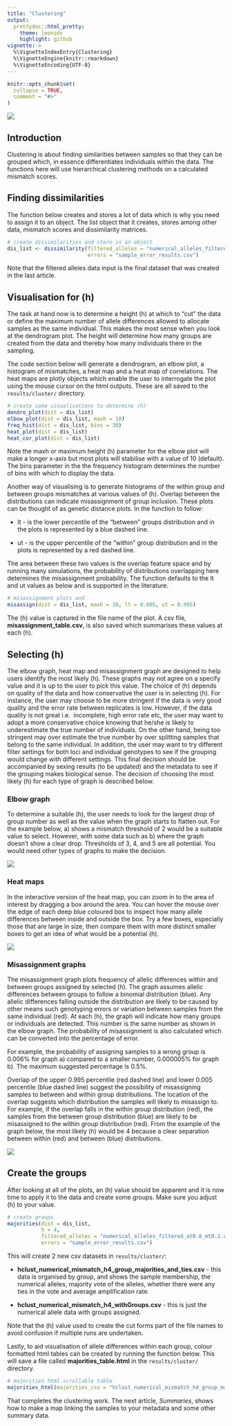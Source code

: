 ```yaml
---
title: "Clustering"
output: 
  prettydoc::html_pretty:
    theme: leonids
    highlight: github
vignette: >
  %\VignetteIndexEntry{Clustering}
  %\VignetteEngine{knitr::rmarkdown}
  %\VignetteEncoding{UTF-8}
---
```


```r
knitr::opts_chunk$set(
  collapse = TRUE,
  comment = "#>"
)
```
![](plots/scatmatch_logo.png)

## Introduction
Clustering is about finding similarities between samples so that they can be 
grouped which, in essence differentiates individuals within the data. The functions 
here will use hierarchical clustering methods on a calculated mismatch scores.

## Finding dissimilarities
The function below creates and stores a lot of data which is why you need to 
assign it to an object. The list object that it creates, stores among other data, 
mismatch scores and dissimilarity matrices. 
```r
# create dissimilarities and store in an object
dis_list <- dissimilarity(filtered_alleles = "numerical_alleles_filtered_at0.8_mt0.2.csv",
                          errors = "sample_error_results.csv")
```
Note that the filtered alleles data input is the final dataset that was created 
in the last article.

## Visualisation for (h)
The task at hand now is to determine a height (h) at which to "cut" the data or 
define the maximum number of allele differences allowed to allocate samples as 
the same individual. This makes the most sense when you look at the dendrogram 
plot. The height will determine how many groups are created from the data and 
thereby how many individuals there in the sampling. 

The code section below will generate a dendrogram, an elbow plot, a histogram of 
mismatches, a heat map and a heat map of correlations. The heat maps are plotly 
objects which enable the user to interrogate the plot using the mouse cursor on 
the html outputs. These are all saved to the `results/cluster/` directory.
```r
# create some visualisations to determine (h)
dendro_plot(dist = dis_list)
elbow_plot(dist = dis_list, maxh = 10)
freq_hist(dist = dis_list, bins = 30)
heat_plot(dist = dis_list)
heat_cor_plot(dist = dis_list)
```

Note the maxh or maximum height (h) parameter for the elbow plot will make a 
longer x-axis but most plots will stabilise with a value of 10 (default). The 
bins parameter in the the frequency histogram determines the number 
of bins with which to display the data.

Another way of visualising is to generate histograms of the within group and 
between groups mismatches at various values of (h). Overlap between the 
distributions can indicate misassignment of group inclusion. These plots can be 
thought of as genetic distance plots. In the function to follow: 

* lt - is the lower percentile of the "between" groups distribution and in the 
plots is represented by a blue dashed line.

* ut - is the upper percentile of the "within" group distribution and in the plots 
is represented by a red dashed line.

The area between these two values is the overlap feature space and by running 
many simulations, the probability of distributions overlapping here determines 
the misassignment probability. The function defaults to the lt and ut values as 
below and is supported in the literature. 
```r
# misassignment plots and 
misassign(dist = dis_list, maxh = 10, lt = 0.005, ut = 0.995)
```

The (h) value is captured in the file name of the plot. A csv 
file, **misassignment_table.csv**,  is also saved which summarises these values 
at each (h).

## Selecting (h)
The elbow graph, heat map and misassignment graph are designed to help users identify
the most likely (h). These graphs may not agree on a specify value and it is up 
to the user to pick this value. The choice of (h) depends on quality of the data 
and how conservative the user is in selecting (h). For instance, the user may 
choose to be more stringent if the data is very good quality and the error rate 
between replicates is low. However, if the data quality is not great i.e. 
incomplete, high error rate etc, the user may want to adopt a more conservative 
choice knowing that he/she is likely to underestimate the true number of 
individuals. On the other hand, being too stringent may over estimate the true 
number by over splitting samples that belong to the same individual. In addition, 
the user may want to try different filter settings for both loci and individual 
genotypes to see if the grouping would change with different settings. This final 
decision should be accompanied by sexing results (to be updated) and the 
metadata to see if the grouping makes biological sense. The decision of choosing 
the most likely (h) for each type of graph is described below.

### Elbow graph
To determine a suitable (h), the user needs to look for the largest drop of group 
number as well as the value when the graph starts to flatten out. For the example 
below, a) shows a mismatch threshold of 2 would be a suitable value to select. 
However, with some data such as b) where the graph doesn't show a clear drop. 
Thresholds of 3, 4, and 5 are all potential. You would need other types of graphs 
to make the decision.  

![](plots/elbow.png)

### Heat maps
In the interactive version of the heat map, you can zoom in to the area of 
interest by dragging a box around the area. You can hover the mouse over the 
edge of each deep blue coloured box to inspect how many allele differences between 
inside and outside the box. Try a few boxes, especially those that are large in 
size, then compare them with more distinct smaller boxes to get an idea of what
would be a potential (h).

![](plots/heatmap.png)

### Misassignment graphs
The misassignment graph plots frequency of allelic differences within and between 
groups assigned by selected (h). The graph assumes allelic differences between 
groups to follow a binomial distribution (blue). Any allelic differences falling 
outside the distribution are likely to be caused by other means such genotyping 
errors or variation between samples from the same individual (red). At each (h), 
the graph will indicate how many groups or individuals are detected. This number 
is the same number as shown in the elbow graph. The probability of misassignment
is also calculated which can be converted into the percentage of error. 

For example, the probability of assigning samples to a wrong group is 0.006% for 
graph a) compared to a smaller number, 0.000005% for graph b). The maximum 
suggested percentage is 0.5%. 

Overlap of the upper 0.995 percentile (red dashed line) and lower 0.005 percentile 
(blue dashed line) suggest the possibility of misassigning samples to between and 
within group distributions. The location of the overlap suggests which distribution 
the samples will likely to misassign to. For example, if the overlap falls in the 
within group distribution (red), the samples from the between group distribution 
(blue) are likely to be misassigned to the within group distribution (red). From 
the example of the graph below, the most likely (h) would be 4 because a clear 
separation between within (red) and between (blue) distributions.

![](plots/misassignment.png)


## Create the groups
After looking at all of the plots, an (h) value should be apparent and it is now 
time to apply it to the data and create some groups. Make sure you adjust (h) to 
your value.
```r
# create groups
majorities(dist = dis_list, 
           h = 4, 
           filtered_alleles = "numerical_alleles_filtered_at0.8_mt0.2.csv",
           errors = "sample_error_results.csv")
```

This will create 2 new csv datasets in `results/cluster/`:

* **hclust_numerical_mismatch_h4_group_majorities_and_ties.csv** - this data is 
organised by group, and shows the sample membership, the numerical alleles, majority 
vote of the alleles, whether there were any ties in the vote and average 
amplification rate.

* **hclust_numerical_mismatch_h4_withGroups.csv** - this is just the numerical 
allele data with groups assigned.

Note that the (h) value used to create the cut forms part of the file names to 
avoid confusion if multiple runs are undertaken.

Lastly, to aid visualisation of allele differences within each group, colour 
formatted html tables can be created by running the function below. This will 
save a file called **majorities_table.html** in the `results/cluster/` directory.
```r
# majorities html scrollable table
majorities_html(majorities_csv = "hclust_numerical_mismatch_h4_group_majorities_and_ties.csv")
```

That completes the clustering work. The next article, *Summaries*, shows how to 
make a map linking the samples to your metadata and some other summary data.
